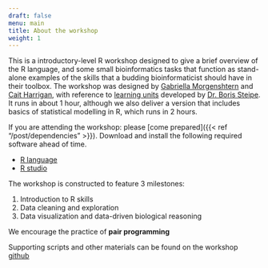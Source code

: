 ```yaml
---
draft: false
menu: main
title: About the workshop
weight: 1
---
```


This is a introductory-level R workshop designed to give a brief overview of the R language, and some small bioinformatics tasks that function as stand-alone examples of the skills that a budding bioinformaticist should have in their toolbox.
The workshop was designed by [Gabriella Morgenshtern](https://orcid.org/0000-0003-4762-8797) and [Cait Harrigan](https://orcid.org/0000-0002-9243-9648), with reference to [learning units](http://steipe.biochemistry.utoronto.ca/abc/assets/ABC-units_map.svg) developed by [Dr. Boris Steipe](http://biochemistry.utoronto.ca/person/boris-steipe/). It runs in about 1 hour, although we also deliver a version that includes basics of statistical modelling in R, which runs in 2 hours. 

If you are attending the workshop: please [come prepared]({{< ref "/post/dependencies" >}}). Download and install the following required software ahead of time. 

- [R language](http://cran.utstat.utoronto.ca/)
- [R studio](https://rstudio.com/products/rstudio/download/#download)

The workshop is constructed to feature 3 milestones:

1. Introduction to R skills
2. Data cleaning and exploration
3. Data visualization and data-driven biological reasoning

We encourage the practice of **pair programming** 

Supporting scripts and other materials can be found on the workshop [github](https://github.com/harrig12/lil-bioinf)
